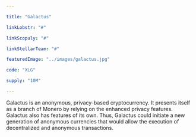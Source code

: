 ```yaml
---

title: "Galactus"

linkLobstr: "#"

linkScopuly: "#"

linkStellarTeam: "#"

featuredImage: "../images/galactus.jpg"

code: "XLG"

supply: "10M"

---
```


Galactus is an anonymous, privacy-based cryptocurrency. It presents itself as a branch of Monero by relying on the enhanced privacy features. Galactus also has features of its own. Thus, Galactus could initiate a new generation of anonymous currencies that would allow the execution of decentralized and anonymous transactions.
 
